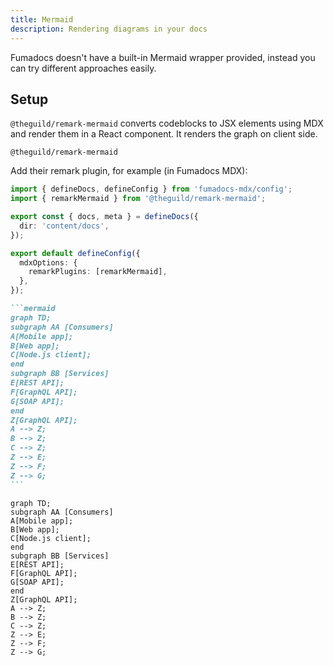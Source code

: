```yaml
---
title: Mermaid
description: Rendering diagrams in your docs
---
```


Fumadocs doesn't have a built-in Mermaid wrapper provided, instead you can try different approaches easily.

## Setup

`@theguild/remark-mermaid` converts codeblocks to JSX elements using MDX and render them in a React component. It renders the graph on client side.

```package-install
@theguild/remark-mermaid
```

Add their remark plugin, for example (in Fumadocs MDX):

```ts title="source.config.ts"
import { defineDocs, defineConfig } from 'fumadocs-mdx/config';
import { remarkMermaid } from '@theguild/remark-mermaid';

export const { docs, meta } = defineDocs({
  dir: 'content/docs',
});

export default defineConfig({
  mdxOptions: {
    remarkPlugins: [remarkMermaid],
  },
});
```

````md
```mermaid
graph TD;
subgraph AA [Consumers]
A[Mobile app];
B[Web app];
C[Node.js client];
end
subgraph BB [Services]
E[REST API];
F[GraphQL API];
G[SOAP API];
end
Z[GraphQL API];
A --> Z;
B --> Z;
C --> Z;
Z --> E;
Z --> F;
Z --> G;
```
````

```mermaid
graph TD;
subgraph AA [Consumers]
A[Mobile app];
B[Web app];
C[Node.js client];
end
subgraph BB [Services]
E[REST API];
F[GraphQL API];
G[SOAP API];
end
Z[GraphQL API];
A --> Z;
B --> Z;
C --> Z;
Z --> E;
Z --> F;
Z --> G;
```
